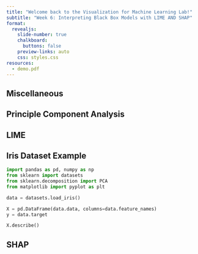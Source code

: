 ```yaml
---
title: "Welcome back to the Visualization for Machine Learning Lab!"
subtitle: "Week 6: Interpreting Black Box Models with LIME AND SHAP"
format:
  revealjs: 
    slide-number: true
    chalkboard: 
      buttons: false
    preview-links: auto
    css: styles.css
resources:
  - demo.pdf
---
```


## Miscellaneous 

## Principle Component Analysis 

## LIME

## Iris Dataset Example

```python

import pandas as pd, numpy as np
from sklearn import datasets
from sklearn.decomposition import PCA
from matplotlib import pyplot as plt

data = datasets.load_iris()

X = pd.DataFrame(data.data, columns=data.feature_names)
y = data.target

X.describe()
```

## SHAP
